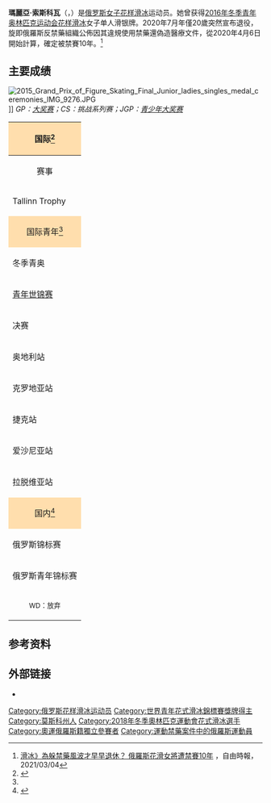 {{Infobox figure skater
|name= 瑪麗亞·索斯科瓦<br>Maria Sotskova
|image=[[File:2014_ISU_Junior_Grand_Prix_Final_Maria_Sotskova_IMG_1513.JPG|200px]]
|caption= 
|combined total= 188.72
|combined date= {{tsl|en|2016 World Junior Figure Skating Championships|2016年世界青少年花樣滑冰錦標賽}}
|SP score= 64.82
|SP date= {{tsl|en|2015 CS Tallinn Trophy|}}
|FS score= 123.94
|FS date= {{tsl|en|2016 World Junior Figure Skating Championships|2016年世界青少年花樣滑冰錦標賽}}
|fullname=  
|country= {{RUS}}
|formercountry=
|birth_date= {{birth date and age|2000|4|12|df=yes}}
|birth_place= 俄罗斯
|hometown=
|residence= 俄罗斯
|height= {{height|m=1.70}}
|retired =
|beganskating = 2003}}

'''瑪麗亞·索斯科瓦'''（{{lang-ru|Мария Романовна Сотскова}}，{{bd|2000年|4月12日||}}）是[[俄罗斯|俄罗斯]][[女子|女子]][[花样滑冰|花样滑冰]]运动员。她曾获得[[2016年冬季青年奥林匹克运动会|2016年冬季青年奥林匹克运动会]][[2016年冬季青年奧林匹克運動會花式滑冰比賽|花样滑冰]]女子单人滑银牌。2020年7月年僅20歲突然宣布退役，旋即俄羅斯反禁藥組織公佈因其違規使用禁藥還偽造醫療文件，從2020年4月6日開始計算，確定被禁賽10年。<ref>[https://sports.ltn.com.tw/news/breakingnews/3455999 滑冰》為躲禁藥風波才早早退休？ 俄羅斯花滑女將遭禁賽10年] {{Wayback|url=https://sports.ltn.com.tw/news/breakingnews/3455999 |date=20211022103144 }}，自由時報，2021/03/04</ref>

==主要成绩==
[[File:2015_Grand_Prix_of_Figure_Skating_Final_Junior_ladies_singles_medal_ceremonies_IMG_9276.JPG|right]]]]
''GP：[[国际滑冰联盟花样滑冰大奖赛|大奖赛]]；CS：挑战系列赛；JGP：[[国际滑冰联盟青少年花样滑冰大奖赛|青少年大奖赛]]''

{|  class="wikitable" style="text-align:center"
|-
! style="background-color: #ffdead; " colspan=5 align=center | 国际<ref name=ISU-MS>{{cite web |url= http://www.isuresults.com/bios/isufs_cr_00034440.htm |title= Competition Results: Maria SOTSKOVA |publisher= International Skating Union |access-date= 2016-06-08 |archive-date= 2020-07-08 |archive-url= https://web.archive.org/web/20200708192201/http://www.isuresults.com/bios/isufs_cr_00034440.htm |dead-url= no }}</ref>
|-
! 赛事
! 2012–13
! 2013–14
! 2014–15
! 2015–16
|-
| align=left | {{small|CS}} Tallinn Trophy || || || || bgcolor=gold| 第1名
|-
! style="background-color: #ffdead; " colspan=5 align=center | 国际青年<ref name=ISU-MS/>
|-
| align=left | 冬季青奥 || || || || bgcolor=silver | 第2名
|-
| align=left | [[世界青少年花样滑冰锦标赛|青年世锦赛]] || || WD || 第5名 || bgcolor=silver | 第2名
|-
| align=left | {{small|JGP}} 决赛 || || bgcolor=gold | 1st || 第4名 || bgcolor=silver | 第2名
|-
| align=left | {{small|JGP}} 奥地利站 || || || || bgcolor=gold | 第1名
|-
| align=left | {{small|JGP}} 克罗地亚站 || || || bgcolor=gold | 第1名 ||
|-
| align=left | {{small|JGP}} 捷克站 || || bgcolor=silver | 第2名 || ||
|-
| align=left | {{small|JGP}} 爱沙尼亚站 || || || bgcolor=silver | 第2名 ||
|-
| align=left | {{small|JGP}} 拉脱维亚站 || || bgcolor=silver | 第2名 || || bgcolor=gold | 第1名
|-
! style="background-color: #ffdead; " colspan=5 align=center | 国内<ref>{{cite web |url= http://www.fskate.ru/skaters/1838.html |script-title= ru:Сотскова Мария Романовна |language= ru |trans_title= Maria Romanovna Sotskova |publisher= fskate.ru |access-date= 2016-06-08 |archive-date= 2019-03-07 |archive-url= https://web.archive.org/web/20190307064402/http://www.fskate.ru/skaters/1838.html |dead-url= no }}</ref>
|-
| align=left | 俄罗斯锦标赛 || || || 第6名 || 第5名
|-
| align=left | 俄罗斯青年锦标赛 || bgcolor=cc9966 | 第3名 || bgcolor=silver | 第2名 || bgcolor=silver | 第2名 || bgcolor=silver | 第2名
|-
| colspan=5 align=center | <small>WD：放弃</small>
|}

==参考资料==
{{reflist}}

==外部链接==
{{commons category inline|Maria Sotskova}}
* {{isu name | id= 00034440 | name= Maria Sotskova }}
{{DEFAULTSORT:Sotskova, Maria}}
[[Category:俄罗斯花样滑冰运动员|Category:俄罗斯花样滑冰运动员]]
[[Category:世界青年花式滑冰錦標賽獎牌得主|Category:世界青年花式滑冰錦標賽獎牌得主]]
[[Category:莫斯科州人|Category:莫斯科州人]]
[[Category:2018年冬季奧林匹克運動會花式滑冰選手|Category:2018年冬季奧林匹克運動會花式滑冰選手]]
[[Category:奧運俄羅斯籍獨立參賽者|Category:奧運俄羅斯籍獨立參賽者]]
[[Category:運動禁藥案件中的俄羅斯運動員|Category:運動禁藥案件中的俄羅斯運動員]]